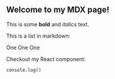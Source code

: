 
## Welcome to my MDX page!

This is some **bold** and _italics_ text.

This is a list in markdown:

<BulletedList>
  <span>One</span>
  <span>One</span>
  <span>One</span>
</BulletedList>

Checkout my React component:

`console.log()`

